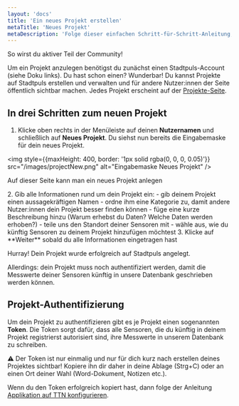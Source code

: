```yaml
---
layout: 'docs'
title: 'Ein neues Projekt erstellen'
metaTitle: 'Neues Projekt'
metaDescription: 'Folge dieser einfachen Schritt-für-Schritt-Anleitung, um ein neues Projekt auf Stadtpuls hinzuzufügen.'
---
```

  
<p className="lead">
  So wirst du aktiver Teil der Community!
</p>

Um ein Projekt anzulegen benötigst du zunächst einen Stadtpuls-Account (siehe Doku links). Du hast schon einen? Wunderbar! 
Du kannst Projekte auf Stadtpuls erstellen und verwalten und für andere Nutzer:innen der Seite öffentlich sichtbar machen. Jedes Projekt erscheint auf der <a href='/projects'>Projekte-Seite</a>.

## In drei Schritten zum neuen Projekt
1. Klicke oben rechts in der Menüleiste auf deinen **Nutzernamen** und schließlich auf **Neues Projekt**. Du siehst nun bereits die Eingabemaske für dein neues Projekt. 
   <figure>
  <img style={{maxHeight: 400, border: '1px solid rgba(0, 0, 0, 0.05)'}}
    src="/images/projectNew.png"
    alt="Eingabemaske Neues Projekt"
  />
    <figcaption>
    Auf dieser Seite kann man ein neues Projekt anlegen
  </figcaption>
  </figure>
2. Gib alle Informationen rund um dein Projekt ein:
- gib deinem Projekt einen aussagekräftigen Namen
- ordne ihm eine Kategorie zu, damit andere Nutzer:innen dein Projekt besser finden können
- füge eine kurze Beschreibung hinzu (Warum erhebst du Daten? Welche Daten werden erhoben?)
- teile uns den Standort deiner Sensoren mit
- wähle aus, wie du künftig Sensoren zu deinem Projekt hinzufügen möchtest
3. Klicke auf **Weiter** sobald du alle Informationen eingetragen hast

Hurray! Dein Projekt wurde erfolgreich auf Stadtpuls angelegt.

Allerdings: dein Projekt muss noch authentifiziert werden, damit die Messwerte deiner Sensoren künftig in unsere Datenbank geschrieben werden können.

## Projekt-Authentifizierung
Um dein Projekt zu authentifizieren gibt es je Projekt einen sogenannten **Token**. Die Token sorgt dafür, dass alle Sensoren, die du künftig in deinem Projekt registrierst autorisiert sind, ihre Messwerte in unserem Datenbank zu schreiben. 

&#x26a0; Der Token ist nur einmalig und nur für dich kurz nach erstellen deines Projektes sichtbar! Kopiere ihn dir daher in deine Ablage (Strg+C) oder an einen Ort deiner Wahl (Word-Dokument, Notizen etc.). 

Wenn du den Token erfolgreich kopiert hast, dann folge der Anleitung <a href="/docs/ttn-configuration">Applikation auf TTN konfigurieren</a>.





